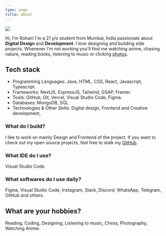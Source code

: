 ```yaml
---
type: page
title: About
---
```


![](/images/sunset-pixel.gif)

Hi, I'm Rohan! I'm a 21 y/o student from Mumbai, India passionate about **Digital Design** and **Development**. I love designing and building side projects. Whenever I'm not working you'll find me watching anime, chasing nature, reading books, listening to music or clicking [photos](https://www.instagram.com/rohannrk/). 

## Tech stack
- Programming Languages: Java, HTML, CSS, React, Javascript, Typescript.
- Frameworks: NextJS, ExpressJS, Tailwind, GSAP, Framer.
- Tools: GitHub, Git, Vercel, Visual Studio Code, Figma.
- Databases: MongoDB, SQL
- Technologies & Other Skills: Digital design, Frontend and Creative development,


### What do I build?
I like to work on mainly Design and Frontend of the project. If you want to check out my open source projects, feel free to stalk my [GitHub](https://github.com/rohannrk).

### What IDE do I use?
Visual Studio Code.

### What softwares do I use daily?
Figma, Visual Studio Code, Instagram, Slack, Discord, WhatsApp, Telegram, GitHub and others.

## What are your hobbies?
Reading, Coding, Designing, Listening to music, Chess, Photography, Watching Anime.